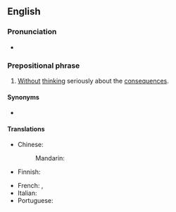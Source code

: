 ==English==

===Pronunciation===
* {{audio|en|En-au-on a whim.ogg|Audio (AU)}}

===Prepositional phrase===
{{en-PP}}

# {{lb|en|idiomatic}} [[without|Without]] [[think]]ing seriously about the [[consequences]].

====Synonyms====
* {{l|en|on a lark}}

====Translations====
{{trans-top|without thinking seriously about the consequences}}
* Chinese:
*: Mandarin: {{t-needed|cmn}}
* Finnish: {{t|fi|hetken mielijohteesta}}
{{trans-mid}}
* French: {{t+|fr|sur un coup de tête}}, {{t+|fr|à l'emporte-pièce}}
* Italian: {{t|it|alla leggera}}
* Portuguese: {{t|pt|num repente}}
{{trans-bottom}}